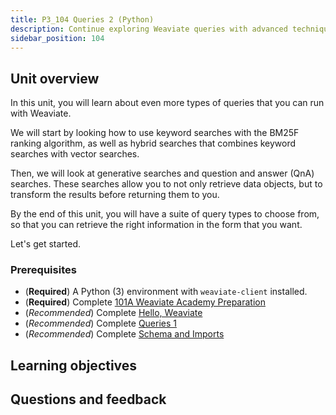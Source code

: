 ```yaml
---
title: P3_104 Queries 2 (Python)
description: Continue exploring Weaviate queries with advanced techniques and custom filters.
sidebar_position: 104
---
```



<ZeroToMvpDeprecationNote/>

## <i class="fa-solid fa-chalkboard-user"></i> Unit overview


[//]: # (<img src={imageUrl} alt="Image alt" width="75%"/>)

<!-- Provide context for this course, in addition to the concrete learning goals and outcomes. Why would someone want to do this unit? -->

In this unit, you will learn about even more types of queries that you can run with Weaviate.

We will start by looking how to use keyword searches with the BM25F ranking algorithm, as well as hybrid searches that combines keyword searches with vector searches.

Then, we will look at generative searches and question and answer (QnA) searches. These searches allow you to not only retrieve data objects, but to transform the results before returning them to you.

By the end of this unit, you will have a suite of query types to choose from, so that you can retrieve the right information in the form that you want.

Let's get started.

### <i class="fa-solid fa-clipboard-list-check"></i> Prerequisites

- (**Required**) A Python (3) environment with `weaviate-client` installed.
- (**Required**) Complete [101A Weaviate Academy Preparation](../setup.mdx)
- (*Recommended*) Complete [Hello, Weaviate](../101_hello_weaviate/index.mdx)
- (*Recommended*) Complete [Queries 1](../102_queries_1/index.mdx)
- (*Recommended*) Complete [Schema and Imports](../103_schema_and_imports/index.mdx)

## <i class="fa-solid fa-chalkboard-user"></i> Learning objectives


<LearningGoalsExp />


<LearningGoals unitName="queries_2"/>

## Questions and feedback


<DocsFeedback/>
